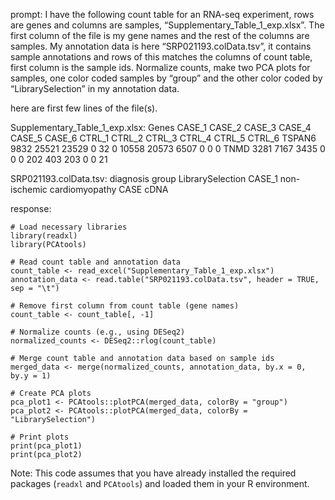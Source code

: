 prompt:
I have the following count table for an RNA-seq experiment, rows are genes and columns are samples, "Supplementary_Table_1_exp.xlsx". The first column of the file is my gene names and the rest of the columns are samples. My annotation data is here  "SRP021193.colData.tsv", it contains sample annotations and rows of this matches the columns of count table, first column is the sample ids. Normalize counts, make two PCA plots for samples, one color coded samples by "group" and the other color coded by "LibrarySelection" in my annotation data.

here are first few lines of the file(s).

Supplementary_Table_1_exp.xlsx:
Genes	CASE_1	CASE_2	CASE_3	CASE_4	CASE_5	CASE_6	CTRL_1	CTRL_2	CTRL_3	CTRL_4	CTRL_5	CTRL_6
TSPAN6	9832	25521	23529	0	32	0	10558	20573	6507	0	0	 0
TNMD	3281	 7167	 3435	0	 0	0	  202	  403	 203	0	0	21


SRP021193.colData.tsv:
	diagnosis	group	LibrarySelection
CASE_1	non-ischemic cardiomyopathy	CASE	cDNA


response:
```
# Load necessary libraries
library(readxl)
library(PCAtools)

# Read count table and annotation data
count_table <- read_excel("Supplementary_Table_1_exp.xlsx")
annotation_data <- read.table("SRP021193.colData.tsv", header = TRUE, sep = "\t")

# Remove first column from count table (gene names)
count_table <- count_table[, -1]

# Normalize counts (e.g., using DESeq2)
normalized_counts <- DESeq2::rlog(count_table)

# Merge count table and annotation data based on sample ids
merged_data <- merge(normalized_counts, annotation_data, by.x = 0, by.y = 1)

# Create PCA plots
pca_plot1 <- PCAtools::plotPCA(merged_data, colorBy = "group")
pca_plot2 <- PCAtools::plotPCA(merged_data, colorBy = "LibrarySelection")

# Print plots
print(pca_plot1)
print(pca_plot2)
```
Note: This code assumes that you have already installed the required packages (`readxl` and `PCAtools`) and loaded them in your R environment.
